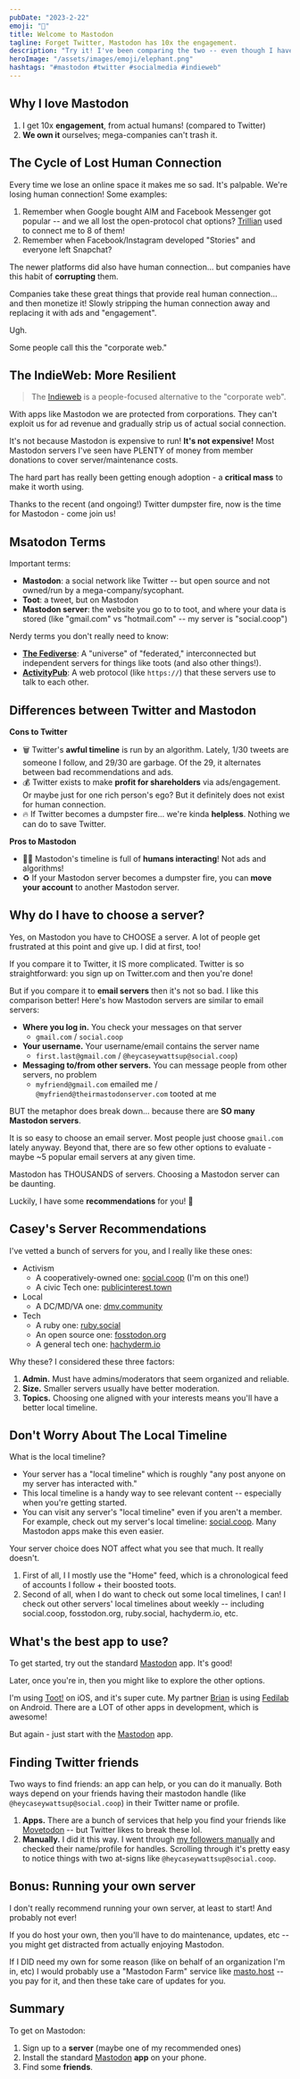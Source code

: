 ```yaml
---
pubDate: "2023-2-22"
emoji: "🐘"
title: Welcome to Mastodon
tagline: Forget Twitter, Mastodon has 10x the engagement.
description: "Try it! I've been comparing the two -- even though I have 1/10 the followers, I have TEN TIMES the engagement on Mastodon. From real humans!!"
heroImage: "/assets/images/emoji/elephant.png"
hashtags: "#mastodon #twitter #socialmedia #indieweb"
---
```


## Why I love Mastodon

1. I get 10x **engagement**, from actual humans! (compared to Twitter)
2. **We own it** ourselves; mega-companies can't trash it.

## The Cycle of Lost Human Connection

Every time we lose an online space it makes me so sad. It's palpable. We're losing human connection! Some examples:

1. Remember when Google bought AIM and Facebook Messenger got popular -- and we all lost the open-protocol chat options? [Trillian](https://www.trillian.im/) used to connect me to 8 of them!
2. Remember when Facebook/Instagram developed "Stories" and everyone left Snapchat?

The newer platforms did also have human connection... but companies have this habit of **corrupting** them.

Companies take these great things that provide real human connection... and then monetize it! Slowly stripping the human connection away and replacing it with ads and "engagement".

Ugh.

Some people call this the "corporate web."

## The IndieWeb: More Resilient

> The [Indieweb](https://indieweb.org/) is a people-focused alternative to the "corporate web".

With apps like Mastodon we are protected from corporations. They can't exploit us for ad revenue and gradually strip us of actual social connection.

It's not because Mastodon is expensive to run! **It's not expensive!** Most Mastodon servers I've seen have PLENTY of money from member donations to cover server/maintenance costs.

The hard part has really been getting enough adoption - a **critical mass** to make it worth using.

Thanks to the recent (and ongoing!) Twitter dumpster fire, now is the time for Mastodon - come join us!

## Msatodon Terms

Important terms:

- **Mastodon**: a social network like Twitter -- but open source and not owned/run by a mega-company/sycophant.
- **Toot**: a tweet, but on Mastodon
- **Mastodon server**: the website you go to to toot, and where your data is stored (like "gmail.com" vs "hotmail.com" -- my server is "social.coop")

Nerdy terms you don't really need to know:

- [**The Fediverse**](https://en.wikipedia.org/wiki/Fediverse): A "universe" of "federated," interconnected but independent servers for things like toots (and also other things!).
- [**ActivityPub**](https://en.wikipedia.org/wiki/ActivityPub): A web protocol (like `https://`) that these servers use to talk to each other.

## Differences between Twitter and Mastodon

**Cons to Twitter**

- 🗑️ Twitter's **awful timeline** is run by an algorithm. Lately, 1/30 tweets are someone I follow, and 29/30 are garbage. Of the 29, it alternates between bad recommendations and ads.
- 💰 Twitter exists to make **profit for shareholders** via ads/engagement. Or maybe just for one rich person's ego? But it definitely does not exist for human connection.
- 🔥 If Twitter becomes a dumpster fire... we're kinda **helpless**. Nothing we can do to save Twitter.

**Pros to Mastodon**

- 🙌🏻 Mastodon's timeline is full of **humans interacting**! Not ads and algorithms!
- ♻️ If your Mastodon server becomes a dumpster fire, you can **move your account** to another Mastodon server.

## Why do I have to choose a server?

Yes, on Mastodon you have to CHOOSE a server. A lot of people get frustrated at this point and give up. I did at first, too!

If you compare it to Twitter, it IS more complicated. Twitter is so straightforward: you sign up on Twitter.com and then you're done!

But if you compare it to **email servers** then it's not so bad. I like this comparison better! Here's how Mastodon servers are similar to email servers:

- **Where you log in.** You check your messages on that server
  - `gmail.com` / `social.coop`
- **Your username.** Your username/email contains the server name
  - `first.last@gmail.com` / `@heycaseywattsup@social.coop`)
- **Messaging to/from other servers.** You can message people from other servers, no problem
  - `myfriend@gmail.com` emailed me / `@myfriend@theirmastodonserver.com` tooted at me

BUT the metaphor does break down... because there are **SO many Mastodon servers**.

It is so easy to choose an email server. Most people just choose `gmail.com` lately anyway. Beyond that, there are so few other options to evaluate - maybe ~5 popular email servers at any given time.

Mastodon has THOUSANDS of servers. Choosing a Mastodon server can be daunting.

Luckily, I have some **recommendations** for you! 🎉

## Casey's Server Recommendations

I've vetted a bunch of servers for you, and I really like these ones:

- Activism
  - A cooperatively-owned one: [social.coop](https://social.coop) (I'm on this one!)
  - A civic Tech one: [publicinterest.town](https://publicinterest.town)
- Local
  - A DC/MD/VA one: [dmv.community](https://dmv.community)
- Tech
  - A ruby one: [ruby.social](https://ruby.social)
  - An open source one: [fosstodon.org](https://fosstodon.org)
  - A general tech one: [hachyderm.io](https://hachyderm.io)

Why these? I considered these three factors:

1. **Admin.** Must have admins/moderators that seem organized and reliable.
2. **Size.** Smaller servers usually have better moderation.
3. **Topics.** Choosing one aligned with your interests means you'll have a better local timeline.

## Don't Worry About The Local Timeline

What is the local timeline?

- Your server has a "local timeline" which is roughly "any post anyone on my server has interacted with."
- This local timeline is a handy way to see relevant content -- especially when you're getting started.
- You can visit any server's "local timeline" even if you aren't a member. For example, check out my server's local timeline: [social.coop](https://social.coop). Many Mastodon apps make this even easier.

Your server choice does NOT affect what you see that much. It really doesn't.

1. First of all, I I mostly use the "Home" feed, which is a chronological feed of accounts I follow + their boosted toots.
2. Second of all, when I do want to check out some local timelines, I can! I check out other servers' local timelines about weekly -- including social.coop, fosstodon.org, ruby.social, hachyderm.io, etc.

## What's the best app to use?

To get started, try out the standard [Mastodon](https://joinmastodon.org/apps) app. It's good!

Later, once you're in, then you might like to explore the other options.

I'm using [Toot!](https://apps.apple.com/us/app/toot-for-mastodon/id1229021451) on iOS, and it's super cute. My partner [Brian](https://sketchee.com/) is using [Fedilab](https://fedilab.app/) on Android. There are a LOT of other apps in development, which is awesome!

But again - just start with the [Mastodon](https://joinmastodon.org/apps) app.

## Finding Twitter friends

Two ways to find friends: an app can help, or you can do it manually. Both ways depend on your friends having their mastodon handle (like `@heycaseywattsup@social.coop`) in their Twitter name or profile.

1. **Apps.** There are a bunch of services that help you find your friends like [Movetodon](https://movetodon.org/) -- but Twitter likes to break these lol.
2. **Manually.** I did it this way. I went through [my followers manually](https://twitter.com/heycaseywattsup/following) and checked their name/profile for handles. Scrolling through it's pretty easy to notice things with two at-signs like `@heycaseywattsup@social.coop`.

## Bonus: Running your own server

I don't really recommend running your own server, at least to start! And probably not ever!

If you do host your own, then you'll have to do maintenance, updates, etc -- you might get distracted from actually enjoying Mastodon.

If I DID need my own for some reason (like on behalf of an organization I'm in, etc) I would probably use a "Mastodon Farm" service like [masto.host](https://masto.host/) -- you pay for it, and then these take care of updates for you.

## Summary

To get on Mastodon:

1. Sign up to a **server** (maybe one of my recommended ones)
2. Install the standard [Mastodon](https://joinmastodon.org/apps) **app** on your phone.
3. Find some **friends**.
